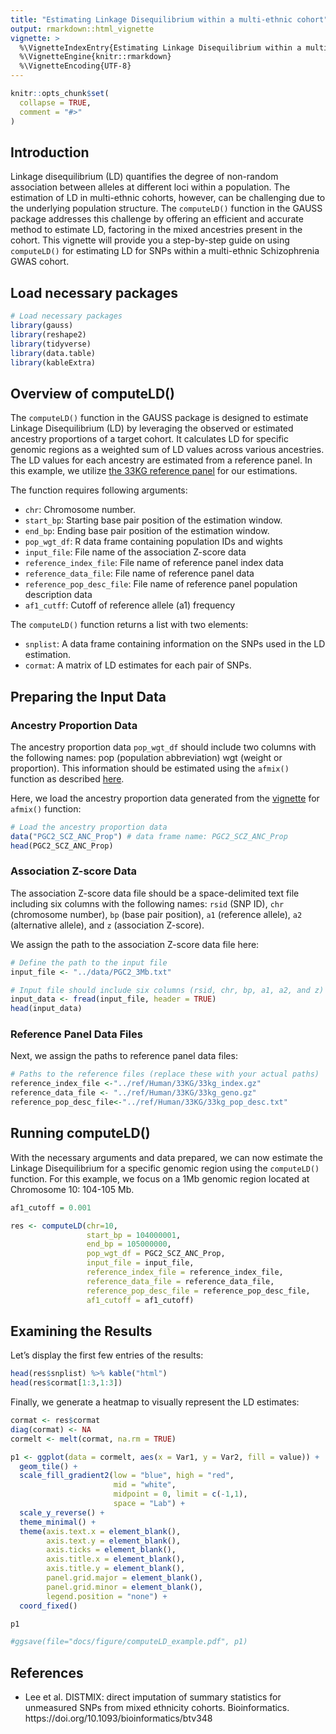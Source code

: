 ```yaml
---
title: "Estimating Linkage Disequilibrium within a multi-ethnic cohort"
output: rmarkdown::html_vignette
vignette: >
  %\VignetteIndexEntry{Estimating Linkage Disequilibrium within a multi-ethnic cohort}
  %\VignetteEngine{knitr::rmarkdown}
  %\VignetteEncoding{UTF-8}
---
```


```r
knitr::opts_chunk$set(
  collapse = TRUE,
  comment = "#>"
)
```

## Introduction

Linkage disequilibrium (LD) quantifies the degree of non-random association between alleles at different loci within a population. The estimation of LD in multi-ethnic cohorts, however, can be challenging due to the underlying population structure. The `computeLD()` function in the GAUSS package addresses this challenge by offering an efficient and accurate method to estimate LD, factoring in the mixed ancestries present in the cohort. This vignette will provide you a step-by-step guide on using `computeLD()` for estimating LD for SNPs within a multi-ethnic Schizophrenia GWAS cohort.


## Load necessary packages
```r
# Load necessary packages
library(gauss)
library(reshape2)
library(tidyverse)
library(data.table)
library(kableExtra)
```

## Overview of computeLD()

The `computeLD()` function in the GAUSS package is designed to estimate Linkage Disequilibrium (LD) by leveraging the observed or estimated ancestry proportions of a target cohort. It calculates LD for specific genomic regions as a weighted sum of LD values across various ancestries. The LD values for each ancestry are estimated from a reference panel. In this example, we utilize [the 33KG reference panel](https://statsleelab.github.io/gauss/articles/ref_33KG.html) for our estimations. 

The function requires following arguments:

* `chr`: Chromosome number.
* `start_bp`: Starting base pair position of the estimation window.
* `end_bp`: Ending base pair position of the estimation window.
* `pop_wgt_df`: R data frame containing population IDs and wights
* `input_file`: File name of the association Z-score data
* `reference_index_file`: File name of reference panel index data
* `reference_data_file`: File name of reference panel data
* `reference_pop_desc_file`: File name of reference panel population description data
* `af1_cutff`: Cutoff of reference allele (a1) frequency


The `computeLD()` function returns a list with two elements:

* `snplist`: A data frame containing information on the SNPs used in the LD estimation.
* `cormat`: A matrix of LD estimates for each pair of SNPs.


## Preparing the Input Data

### Ancestry Proportion Data

The ancestry proportion data `pop_wgt_df` should include two columns with the following names: pop (population abbreviation) wgt (weight or proportion). This information should be estimated using the `afmix()` function as described [here](https://statsleelab.github.io/gauss/articles/afmix_example.html). 

Here, we load the ancestry proportion data generated from the [vignette](https://statsleelab.github.io/gauss/articles/afmix_example.html) for `afmix()` function:

```r
# Load the ancestry proportion data
data("PGC2_SCZ_ANC_Prop") # data frame name: PGC2_SCZ_ANC_Prop
head(PGC2_SCZ_ANC_Prop)
```

### Association Z-score Data

The association Z-score data file should be a space-delimited text file including six columns with the following names: `rsid` (SNP ID), `chr` (chromosome number), `bp` (base pair position), `a1` (reference allele), `a2` (alternative allele), and `z` (association Z-score). 


We assign the path to the association Z-score data file here:
```r
# Define the path to the input file
input_file <- "../data/PGC2_3Mb.txt"

# Input file should include six columns (rsid, chr, bp, a1, a2, and z)
input_data <- fread(input_file, header = TRUE)
head(input_data)
```

### Reference Panel Data Files

Next, we assign the paths to reference panel data files:
```r
# Paths to the reference files (replace these with your actual paths)
reference_index_file <-"../ref/Human/33KG/33kg_index.gz"
reference_data_file <- "../ref/Human/33KG/33kg_geno.gz"
reference_pop_desc_file<-"../ref/Human/33KG/33kg_pop_desc.txt"
```


## Running computeLD()

With the necessary arguments and data prepared, we can now estimate the Linkage Disequilibrium for a specific genomic region using the `computeLD()` function. For this example, we focus on a 1Mb genomic region located at Chromosome 10: 104-105 Mb.

```r
af1_cutoff = 0.001

res <- computeLD(chr=10, 
                 start_bp = 104000001, 
                 end_bp = 105000000,
                 pop_wgt_df = PGC2_SCZ_ANC_Prop,
                 input_file = input_file, 
                 reference_index_file = reference_index_file,
                 reference_data_file = reference_data_file, 
                 reference_pop_desc_file = reference_pop_desc_file,
                 af1_cutoff = af1_cutoff)
```

## Examining the Results

Let's display the first few entries of the results:
```r
head(res$snplist) %>% kable("html")
head(res$cormat[1:3,1:3])
```

Finally, we generate a heatmap to visually represent the LD estimates:
```r
cormat <- res$cormat
diag(cormat) <- NA
cormelt <- melt(cormat, na.rm = TRUE)

p1 <- ggplot(data = cormelt, aes(x = Var1, y = Var2, fill = value)) +
  geom_tile() +
  scale_fill_gradient2(low = "blue", high = "red", 
                       mid = "white", 
                       midpoint = 0, limit = c(-1,1), 
                       space = "Lab") +
  scale_y_reverse() +
  theme_minimal() + 
  theme(axis.text.x = element_blank(),
        axis.text.y = element_blank(),
        axis.ticks = element_blank(),
        axis.title.x = element_blank(),
        axis.title.y = element_blank(),
        panel.grid.major = element_blank(),
        panel.grid.minor = element_blank(),
        legend.position = "none") +
  coord_fixed()

p1

#ggsave(file="docs/figure/computeLD_example.pdf", p1)

```

## References

* Lee et al. DISTMIX: direct imputation of summary statistics for unmeasured SNPs from mixed ethnicity cohorts. Bioinformatics. https://doi.org/10.1093/bioinformatics/btv348

